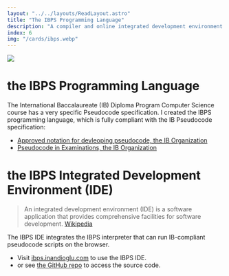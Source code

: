 ```yaml
---
layout: "../../layouts/ReadLayout.astro"
title: "The IBPS Programming Language"
description: "A compiler and online integrated development environment for the IB pseudocode language."
index: 6
img: "/cards/ibps.webp"
---
```


<img src="/readassets/ibps_screenshot.webp" draggable="false" />

# the IBPS Programming Language

The International Baccalaureate (IB) Diploma Program Computer Science course has a very specific Pseudocode specification.
I created the IBPS programming language, which is fully compliant with the IB Pseudocode specification:

- [Approved notation for devleoping pseudocode, the IB Organization](https://ib.compscihub.net/wp-content/uploads/2015/04/IB-Pseudocode-rules-more.pdf)
- [Pseudocode in Examinations, the IB Organization](https://ib.compscihub.net/wp-content/uploads/2015/04/IB-Pseudocode-rules.pdf)

# the IBPS Integrated Development Environment (IDE)

> An integrated development environment (IDE) is a software application that provides comprehensive facilities for software development. [Wikipedia](https://en.wikipedia.org/wiki/Integrated_development_environment)

The IBPS IDE integrates the IBPS interpreter that can run IB-compliant pseudocode scripts on the browser.

- Visit [ibps.inandioglu.com](https://ibps.inandioglu.com) to use the IBPS IDE.
- or see [the GitHub repo](https://github.com/baris-inandi/ibps) to access the source code.
